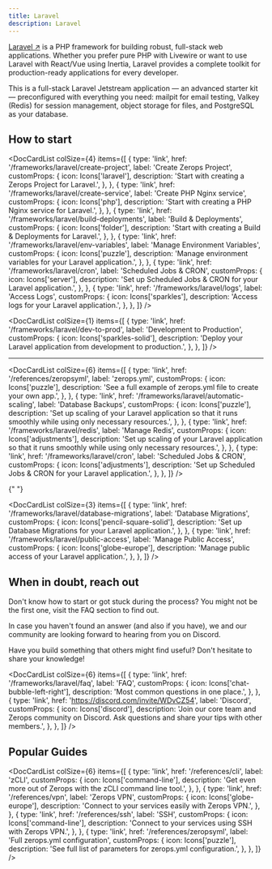 ```yaml
---
title: Laravel
description: Laravel
---
```



[Laravel ↗](https://laravel.com) is a PHP framework for building robust, full-stack web applications. Whether you prefer pure PHP with Livewire or want to use Laravel with React/Vue using Inertia, Laravel provides a complete toolkit for production-ready applications for every developer.

<CustomCard title="Deploy a Production-Ready Laravel Jetstream Application" emoji="🚀">
  This is a full-stack Laravel Jetstream application — an advanced starter kit — preconfigured with everything you need: mailpit for email testing, Valkey (Redis) for session management, object storage for files, and PostgreSQL as your database.
  <DeployButton link="laravel" badgeWidth="200" />
</CustomCard>



## How to start

<DocCardList
  colSize={4}
  items={[
    {
      type: 'link',
      href: '/frameworks/laravel/create-project',
      label: 'Create Zerops Project',
      customProps: {
        icon: Icons['laravel'],
        description: 'Start with creating a Zerops Project for Laravel.',
      },
    },
    {
      type: 'link',
      href: '/frameworks/laravel/create-service',
      label: 'Create PHP Nginx service',
      customProps: {
        icon: Icons['php'],
        description: 'Start with creating a PHP Nginx service for Laravel.',
      },
    },
    {
      type: 'link',
      href: '/frameworks/laravel/build-deployments',
      label: 'Build & Deployments',
      customProps: {
        icon: Icons['folder'],
        description: 'Start with creating a Build & Deployments for Laravel.',
      },
    },
    {
      type: 'link',
      href: '/frameworks/laravel/env-variables',
      label: 'Manage Environment Variables',
      customProps: {
        icon: Icons['puzzle'],
        description:
          'Manage environment variables for your Laravel application.',
      },
    },
    {
      type: 'link',
      href: '/frameworks/laravel/cron',
      label: 'Scheduled Jobs & CRON',
      customProps: {
        icon: Icons['server'],
        description:
          'Set up Scheduled Jobs & CRON for your Laravel application.',
      },
    },
    {
      type: 'link',
      href: '/frameworks/laravel/logs',
      label: 'Access Logs',
      customProps: {
        icon: Icons['sparkles'],
        description: 'Access logs for your Laravel application.',
      },
    },
  ]}
/>


<DocCardList
  colSize={1}
  items={[
    {
      type: 'link',
      href: '/frameworks/laravel/dev-to-prod',
      label: 'Development to Production',
      customProps: {
        icon: Icons['sparkles-solid'],
        description: 'Deploy your Laravel application from development to production.',
      },
    },
  ]}
/>

-----

<DocCardList
  colSize={6}
  items={[
    {
      type: 'link',
      href: '/references/zeropsyml',
      label: 'zerops.yml',
      customProps: {
        icon: Icons['puzzle'],
        description:
          'See a full example of zerops.yml file to create your own app.',
      },
    },
    {
      type: 'link',
      href: '/frameworks/laravel/automatic-scaling',
      label: 'Database Backups',
      customProps: {
        icon: Icons['puzzle'],
        description:
          'Set up scaling of your Laravel application so that it runs smoothly while using only necessary resources.',
      },
    },
        {
      type: 'link',
      href: '/frameworks/laravel/redis',
      label: 'Manage Redis',
      customProps: {
        icon: Icons['adjustments'],
        description:
          'Set up scaling of your Laravel application so that it runs smoothly while using only necessary resources.',
      },
    },
    {
      type: 'link',
      href: '/frameworks/laravel/cron',
      label: 'Scheduled Jobs & CRON',
      customProps: {
        icon: Icons['adjustments'],
        description:
          'Set up Scheduled Jobs & CRON for your Laravel application.',
      },
    },
  ]}
/>

{" "}

<DocCardList
  colSize={3}
  items={[
    {
      type: 'link',
      href: '/frameworks/laravel/database-migrations',
      label: 'Database Migrations',
      customProps: {
        icon: Icons['pencil-square-solid'],
        description:
          'Set up Database Migrations for your Laravel application.',
      },
    },
        {
      type: 'link',
      href: '/frameworks/laravel/public-access',
      label: 'Manage Public Access',
      customProps: {
        icon: Icons['globe-europe'],
        description:
          'Manage public access of your Laravel application.',
      },
    },
  ]}
/>

## When in doubt, reach out

Don't know how to start or got stuck during the process? You might not be the first one, visit the FAQ section to find out.

In case you haven't found an answer (and also if you have), we and our community are looking forward to hearing from you on Discord.

Have you build something that others might find useful? Don't hesitate to share your knowledge!

<DocCardList
  colSize={6}
  items={[
    {
      type: 'link',
      href: '/frameworks/laravel/faq',
      label: 'FAQ',
      customProps: {
        icon: Icons['chat-bubble-left-right'],
        description: 'Most common questions in one place.',
      },
    },
    {
      type: 'link',
      href: 'https://discord.com/invite/WDvCZ54',
      label: 'Discord',
      customProps: {
        icon: Icons['discord'],
        description:
          'Join our core team and Zerops community on Discord. Ask questions and share your tips with other members.',
      },
    },
  ]}
/>

## Popular Guides

<DocCardList
  colSize={6}
  items={[
    {
      type: 'link',
      href: '/references/cli',
      label: 'zCLI',
      customProps: {
        icon: Icons['command-line'],
        description:
          'Get even more out of Zerops with the zCLI command line tool.',
      },
    },
    {
      type: 'link',
      href: '/references/vpn',
      label: 'Zerops VPN',
      customProps: {
        icon: Icons['globe-europe'],
        description: 'Connect to your services easily with Zerops VPN.',
      },
    },
    {
      type: 'link',
      href: '/references/ssh',
      label: 'SSH',
      customProps: {
        icon: Icons['command-line'],
        description: 'Connect to your services using SSH with Zerops VPN.',
      },
    },
    {
      type: 'link',
      href: '/references/zeropsyml',
      label: 'Full zerops.yml configuration',
      customProps: {
        icon: Icons['puzzle'],
        description: 'See full list of parameters for zerops.yml configuration.',
      },
    },
  ]}
/>
